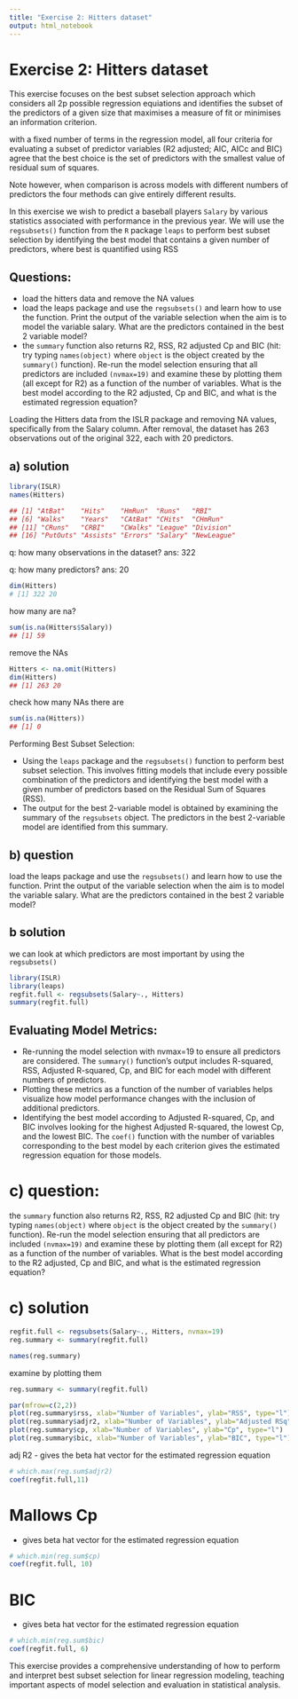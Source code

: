 ```yaml
---
title: "Exercise 2: Hitters dataset"
output: html_notebook
---
```

# Exercise 2: Hitters dataset
This exercise focuses on the best subset selection approach which considers
all 2p possible regression equiations and identifies the subset of the
predictors of a given size that maximises a measure of fit or minimises an
information criterion.

with a fixed number of terms in the regression model, all four criteria for
evaluating a subset of predictor variables (R2 adjusted; AIC, AICc and BIC)
agree that the best choice is the set of predictors with the smallest value
of residual sum of squares.

Note however, when comparison is across models with different numbers of
predictors the four methods can give entirely different results.

In this exercise we wish to predict a baseball players `Salary` by various
statistics associated with performance in the previous year. We will use
the `regsubsets()` function from the `R` package `leaps` to perform best
subset selection by identifying the best model that contains a given number
of predictors, where best is quantified using RSS

## Questions:
- load the hitters data and remove the NA values
- load the leaps package and use the `regsubsets()` and learn how to use
the function. Print the output of the variable selection when the aim is to
model the variable salary. What are the predictors contained in the best 2
variable model?
- the `summary` function also returns R2, RSS, R2 adjusted Cp and BIC
(hit: try typing `names(object)` where `object` is the object created by
the `summary()` function). Re-run the model selection ensuring that all
predictors are included `(nvmax=19)` and examine these by plotting them
(all except for R2) as a function of the number of variables. What is the
best model according to the R2 adjusted, Cp and BIC, and what is the
estimated regression equation?

Loading the Hitters data from the ISLR package and removing NA values, specifically from the Salary column. After removal, the dataset has 263 observations out of the original 322, each with 20 predictors.

## a) solution

```r
library(ISLR)
names(Hitters)

## [1] "AtBat"    "Hits"    "HmRun"  "Runs"   "RBI"
## [6] "Walks"    "Years"   "CAtBat" "CHits"  "CHmRun"
## [11] "CRuns"   "CRBI"    "CWalks" "League" "Division"
## [16] "PutOuts" "Assists" "Errors" "Salary" "NewLeague"
```

q: how many observations in the dataset?
ans: 322

q: how many predictors?
ans: 20

```r
dim(Hitters)
# [1] 322 20
```

how many are na?

```r
sum(is.na(Hitters$Salary))
## [1] 59
```

remove the NAs

```r
Hitters <- na.omit(Hitters)
dim(Hitters)
## [1] 263 20
```

check how many NAs there are

```r
sum(is.na(Hitters))
## [1] 0
```

Performing Best Subset Selection:

- Using the `leaps` package and the `regsubsets()` function to perform best
subset selection. This involves fitting models that include every possible combination of the predictors and identifying the best model with a given number of predictors based on the Residual Sum of Squares (RSS).
- The output for the best 2-variable model is obtained by examining the
summary of the `regsubsets` object. The predictors in the best 2-variable model are identified from this summary.

## b) question
load the leaps package and use the `regsubsets()` and learn how to use
the function. Print the output of the variable selection when the aim is to
model the variable salary. What are the predictors contained in the best 2
variable model?

## b solution
we can look at which predictors are most important by using the `regsubsets()`

```r
library(ISLR)
library(leaps)
regfit.full <- regsubsets(Salary~., Hitters)
summary(regfit.full)
```

## Evaluating Model Metrics:
- Re-running the model selection with nvmax=19 to ensure all predictors are
considered. The `summary()` function's output includes R-squared, RSS, Adjusted R-squared, Cp, and BIC for each model with different numbers of predictors.
- Plotting these metrics as a function of the number of variables helps
visualize how model performance changes with the inclusion of additional predictors.
- Identifying the best model according to Adjusted R-squared, Cp, and BIC
involves looking for the highest Adjusted R-squared, the lowest Cp, and the lowest BIC. The `coef()` function with the number of variables corresponding to the best model by each criterion gives the estimated regression equation for those models.

# c) question:
the `summary` function also returns R2, RSS, R2 adjusted Cp and BIC
(hit: try typing `names(object)` where `object` is the object created by
the `summary()` function). Re-run the model selection ensuring that all
predictors are included `(nvmax=19)` and examine these by plotting them
(all except for R2) as a function of the number of variables. What is the
best model according to the R2 adjusted, Cp and BIC, and what is the
estimated regression equation?

# c) solution
```r
regfit.full <- regsubsets(Salary~., Hitters, nvmax=19)
reg.summary <- summary(regfit.full)

names(reg.summary)
```

examine by plotting them

```r
reg.summary <- summary(regfit.full)

par(mfrow=c(2,2))
plot(reg.summary$rss, xlab="Number of Variables", ylab="RSS", type="l")
plot(reg.summary$adjr2, xlab="Number of Variables", ylab="Adjusted RSq", type="l")
plot(reg.summary$cp, xlab="Number of Variables", ylab="Cp", type="l")
plot(reg.summary$bic, xlab="Number of Variables", ylab="BIC", type="l")
```

adj R2
- gives the beta hat vector for the estimated regression equation

```r
# which.max(reg.sum$adjr2)
coef(regfit.full,11)
```

# Mallows Cp
- gives beta hat vector for the estimated regression equation

```r
# which.min(reg.sum$cp)
coef(regfit.full, 10)
```

# BIC
- gives beta hat vector for the estimated regression equation

```r
# which.min(reg.sum$bic)
coef(regfit.full, 6)
```

This exercise provides a comprehensive understanding of how to perform and interpret best subset selection for linear regression modeling, teaching important aspects of model selection and evaluation in statistical analysis.
